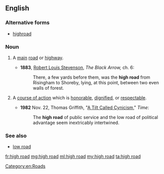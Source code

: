 ==English==

===Alternative forms===
* [[highroad]]

===Noun===
{{en-noun|head=[[high]] [[road]]}}

# {{context|chiefly|British|lang=en}} A [[main]] [[road]] or [[highway]].
#* '''1883''', [[w:Robert_Louis_Stevenson|Robert Louis Stevenson]], ''The Black Arrow,'' ch. 6:
#*: There, a few yards before them, was the '''high road''' from Risingham to Shoreby, lying, at this point, between two even walls of forest.
# {{context|idiomatic|lang=en}} A [[course of action]] which is [[honorable]], [[dignified]], or [[respectable]].
#* '''1982''' Nov. 22, Thomas Griffith, "[http://www.time.com/time/magazine/article/0,9171,955047,00.html A Tilt Called Cynicism]," ''Time'':
#*: The '''high road''' of public service and the low road of political advantage seem inextricably intertwined.

===See also===
* [[low road]]

[[Category:en:Roads]]

[[fr:high road]]
[[mg:high road]]
[[ml:high road]]
[[my:high road]]
[[ta:high road]]